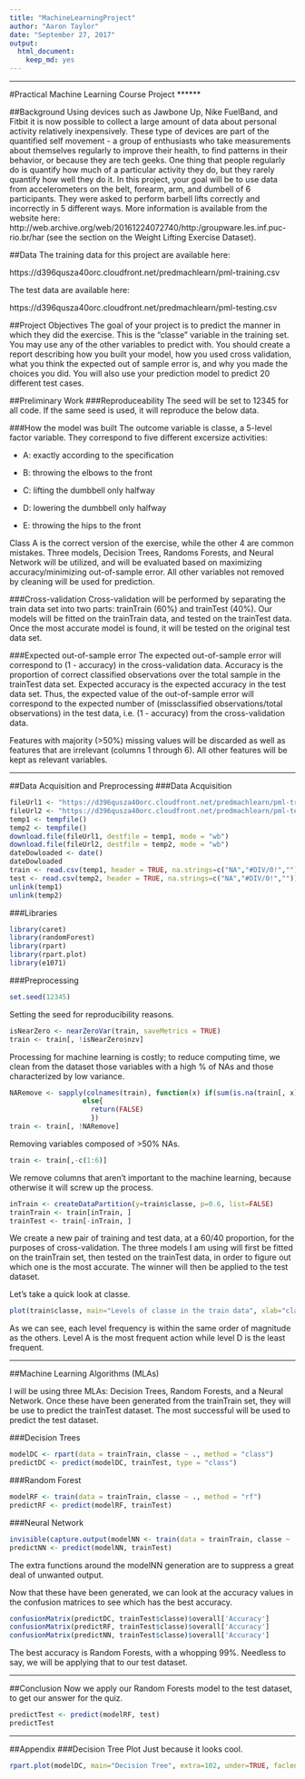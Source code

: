 ---
title: "MachineLearningProject"
author: "Aaron Taylor"
date: "September 27, 2017"
output:
  html_document:
    keep_md: yes
---

******
#Practical Machine Learning Course Project
******

##Background
Using devices such as Jawbone Up, Nike FuelBand, and Fitbit it is now possible to collect a large amount of data about personal activity relatively inexpensively. These type of devices are part of the quantified self movement - a group of enthusiasts who take measurements about themselves regularly to improve their health, to find patterns in their behavior, or because they are tech geeks. One thing that people regularly do is quantify how much of a particular activity they do, but they rarely quantify how well they do it. In this project, your goal will be to use data from accelerometers on the belt, forearm, arm, and dumbell of 6 participants. They were asked to perform barbell lifts correctly and incorrectly in 5 different ways. More information is available from the website here: http://web.archive.org/web/20161224072740/http:/groupware.les.inf.puc-rio.br/har (see the section on the Weight Lifting Exercise Dataset).  

##Data
The training data for this project are available here:  

https://d396qusza40orc.cloudfront.net/predmachlearn/pml-training.csv  

The test data are available here:  

https://d396qusza40orc.cloudfront.net/predmachlearn/pml-testing.csv  

##Project Objectives
The goal of your project is to predict the manner in which they did the exercise. This is the "classe" variable in the training set. You may use any of the other variables to predict with. You should create a report describing how you built your model, how you used cross validation, what you think the expected out of sample error is, and why you made the choices you did. You will also use your prediction model to predict 20 different test cases.  

##Preliminary Work
###Reproduceability
The seed will be set to 12345 for all code. If the same seed is used, it will reproduce the below data.  

###How the model was built
The outcome variable is classe, a 5-level factor variable. They correspond to five different excersize activities:  

* A: exactly according to the specification

* B: throwing the elbows to the front

* C: lifting the dumbbell only halfway

* D: lowering the dumbbell only halfway

* E: throwing the hips to the front

Class A is the correct version of the exercise, while the other 4 are common mistakes. Three models, Decision Trees, Randoms Forests, and Neural Network will be utilized, and will be evaluated based on maximizing accuracy/minimizing out-of-sample error. All other variables not removed by cleaning will be used for prediction.  

###Cross-validation
Cross-validation will be performed by separating the train data set into two parts: trainTrain (60%) and trainTest (40%). Our models will be fitted on the trainTrain data, and tested on the trainTest data. Once the most accurate model is found, it will be tested on the original test data set.

###Expected out-of-sample error
The expected out-of-sample error will correspond to (1 - accuracy) in the cross-validation data. Accuracy is the proportion of correct classified observations over the total sample in the trainTest data set. Expected accuracy is the expected accuracy in the test data set. Thus, the expected value of the out-of-sample error will correspond to the expected number of (missclassified observations/total observations) in the test data, i.e. (1 - accuracy) from the cross-validation data.  

Features with majority (>50%) missing values will be discarded as well as features that are irrelevant (columns 1 through 6). All other features will be kept as relevant variables.  

******

##Data Acquisition and Preprocessing
###Data Acquisition
```{r loaddata}
fileUrl1 <- "https://d396qusza40orc.cloudfront.net/predmachlearn/pml-training.csv"
fileUrl2 <- "https://d396qusza40orc.cloudfront.net/predmachlearn/pml-testing.csv"
temp1 <- tempfile()
temp2 <- tempfile()
download.file(fileUrl1, destfile = temp1, mode = "wb")
download.file(fileUrl2, destfile = temp2, mode = "wb")
dateDowloaded <- date()
dateDowloaded
train <- read.csv(temp1, header = TRUE, na.strings=c("NA","#DIV/0!",""))
test <- read.csv(temp2, header = TRUE, na.strings=c("NA","#DIV/0!",""))
unlink(temp1)
unlink(temp2)
```

###Libraries
```{r}
library(caret)
library(randomForest)
library(rpart)
library(rpart.plot)
library(e1071)
```

###Preprocessing
```{r}
set.seed(12345)
```
Setting the seed for reproducibility reasons.  
```{r}
isNearZero <- nearZeroVar(train, saveMetrics = TRUE)
train <- train[, !isNearZero$nzv]
```
Processing for machine learning is costly; to reduce computing time, we clean from the dataset those variables with a high % of NAs and those characterized by low variance.  
```{r}
NARemove <- sapply(colnames(train), function(x) if(sum(is.na(train[, x])) > 0.50*nrow(train)) {return(TRUE)}
                  else{
                    return(FALSE)
                    })
train <- train[, !NARemove]
```
Removing variables composed of >50% NAs.  
```{r}
train <- train[,-c(1:6)]
```
We remove columns that aren't important to the machine learning, because otherwise it will screw up the process.  
```{r}
inTrain <- createDataPartition(y=train$classe, p=0.6, list=FALSE)
trainTrain <- train[inTrain, ] 
trainTest <- train[-inTrain, ]
```
We create a new pair of training and test data, at a 60/40 proportion, for the purposes of cross-validation. The three models I am using will first be fitted on the trainTrain set, then tested on the trainTest data, in order to figure out which one is the most accurate. The winner will then be applied to the test dataset.  
  
Let's take a quick look at classe. 
```{r}
plot(train$classe, main="Levels of classe in the train data", xlab="classe", ylab="Frequency")
```
  
As we can see, each level frequency is within the same order of magnitude as the others. Level A is the most frequent action while level D is the least frequent.  

******

##Machine Learning Algorithms (MLAs)

I will be using three MLAs: Decision Trees, Random Forests, and a Neural Network. Once these have been generated from the trainTrain set, they will be use to predict the trainTest dataset. The most successful will be used to predict the test dataset.  

###Decision Trees
```{r}
modelDC <- rpart(data = trainTrain, classe ~ ., method = "class")
predictDC <- predict(modelDC, trainTest, type = "class")
```
###Random Forest
```{r}
modelRF <- train(data = trainTrain, classe ~ ., method = "rf")
predictRF <- predict(modelRF, trainTest)
```
###Neural Network
```{r}
invisible(capture.output(modelNN <- train(data = trainTrain, classe ~ ., method = "nnet")))
predictNN <- predict(modelNN, trainTest)
```
The extra functions around the modelNN generation are to suppress a great deal of unwanted output.  
  
Now that these have been generated, we can look at the accuracy values in the confusion matrices to see which has the best accuracy.  
```{r}
confusionMatrix(predictDC, trainTest$classe)$overall['Accuracy']
confusionMatrix(predictRF, trainTest$classe)$overall['Accuracy']
confusionMatrix(predictNN, trainTest$classe)$overall['Accuracy']
```
The best accuracy is Random Forests, with a whopping 99%. Needless to say, we will be applying that to our test dataset.  

******
##Conclusion
Now we apply our Random Forests model to the test dataset, to get our answer for the quiz.
```{r}
predictTest <- predict(modelRF, test)
predictTest
```

******
##Appendix
###Decision Tree Plot
Just because it looks cool.
```{r}
rpart.plot(modelDC, main="Decision Tree", extra=102, under=TRUE, faclen=0)
```
